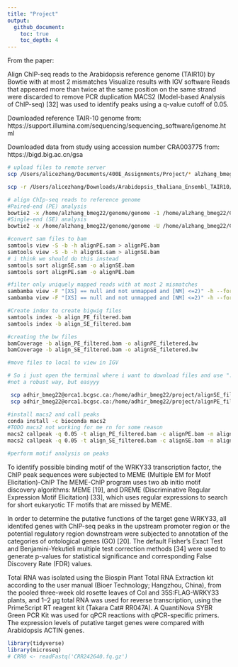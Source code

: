 ```yaml
---
title: "Project"
output:
  github_document:
    toc: true
    toc_depth: 4
---
```

From the paper:

Align ChIP-seq reads to the Arabidopsis reference genome (TAIR10) by Bowtie with at most 2 mismatches Visualize results  with IGV software
Reads that appeared more than twice at the same position on the same strand were discarded to remove PCR duplication
MACS2 (Model-based Analysis of ChIP-seq) [32] was used to identify peaks using a q-value cutoff of 0.05.

Downloaded reference TAIR-10 genome from: https://support.illumina.com/sequencing/sequencing_software/igenome.html

Downloaded data from study using accession number CRA003775 from:
https://bigd.big.ac.cn/gsa

```bash
# upload files to remote server
scp /Users/alicezhang/Documents/400E_Assignments/Project/* alzhang_bmeg22@orca1.bcgsc.ca:/home/alzhang_bmeg22

scp -r /Users/alicezhang/Downloads/Arabidopsis_thaliana_Ensembl_TAIR10/Arabidopsis_thaliana/Ensembl/TAIR10/Sequence/Bowtie2Index alzhang_bmeg22@orca1.bcgsc.ca:/home/alzhang_bmeg22/genome

# align ChIp-seq reads to reference genome 
#Paired-end (PE) analysis
bowtie2 -x /home/alzhang_bmeg22/genome/genome -1 /home/alzhang_bmeg22/CRR242640.fq.gz	 -2 /home/alzhang_bmeg22/CRR242641.fq.gz -S alignPE.sam
#Single-end (SE) analysis
bowtie2 -x /home/alzhang_bmeg22/genome/genome -U /home/alzhang_bmeg22/CRR242640.fq.gz -S alignSE.sam

#convert sam files to bam
samtools view -S -b -h alignPE.sam > alignPE.bam
samtools view -S -b -h alignSE.sam > alignSE.bam
# i think we should do this instead
samtools sort alignSE.sam -o alignSE.bam
samtools sort alignPE.sam -o alignPE.bam

#filter only uniquely mapped reads with at most 2 mismatches
sambamba view -F "[XS] == null and not unmapped and [NM] <=2)" -h --format=bam  alignPE.bam  > align_PE_filtered.bam
sambamba view -F "[XS] == null and not unmapped and [NM] <=2)" -h --format=bam  alignSE.bam  > align_SE_filtered.bam

#Create index to create bigwig files
samtools index -b align_PE_filtered.bam
samtools index -b align_SE_filtered.bam

#creating the bw files
bamCoverage -b align_PE_filtered.bam -o alignPE_filetered.bw
bamCoverage -b align_SE_filtered.bam -o alignSE_filetered.bw

#move files to local to view in IGV

# So i just open the terminal where i want to download files and use "." instead of directory address, makes things easier
#not a robust way, but easyyy

 scp adhir_bmeg22@orca1.bcgsc.ca:/home/adhir_bmeg22/project/alignSE_filetered.bw .
 scp adhir_bmeg22@orca1.bcgsc.ca:/home/adhir_bmeg22/project/alignPE_filetered.bw .

#install macs2 and call peaks
conda install -c bioconda macs2
#TODO macs2 not working for me rn for some reason
macs2 callpeak -q 0.05 -t align_PE_filtered.bam -c alignPE.bam -n alignPE
macs2 callpeak -q 0.05 -t align_SE_filtered.bam -c alignSE.bam -n alignSE 

#perform motif analysis on peaks 

```
To identify possible binding motif of the WRKY33 transcription factor, the ChIP peak sequences were subjected to MEME (Multiple EM for Motif Elicitation)-ChIP 
The MEME-ChIP program uses two ab initio motif discovery algorithms: MEME [19], and DREME (Discriminative Regular Expression Motif Elicitation) [33], which uses regular expressions to search for short eukaryotic TF motifs that are missed by MEME.

In order to determine the putative functions of the target gene WRKY33, all identifed genes with ChIP-seq peaks in the upstream promoter region or the potential regulatory region downstream were subjected to annotation of the categories of ontological genes (GO) [20]. The default Fisher’s Exact Test and Benjamini-Yekutieli multiple test correction methods [34] were used to generate p-values for statistical significance and corresponding False Discovery Rate (FDR) values.

Total RNA was isolated using the Biospin Plant Total RNA Extraction kit according to the user manual (Bioer Technology; Hangzhou, China), from the pooled three-week old rosette leaves of Col and 35S:FLAG-WRKY33 plants, and 1–2 μg total RNA was used for reverse transcription, using the PrimeScript RT reagent kit (Takara Cat# RR047A). A QuantiNova SYBR Green PCR Kit was used for qPCR reactions with qPCR-specific primers. The expression levels of putative target genes were compared with Arabidopsis ACTIN genes.

```r
library(tidyverse)
library(microseq)
# CRR0 <- readFastq('CRR242640.fq.gz')
```


